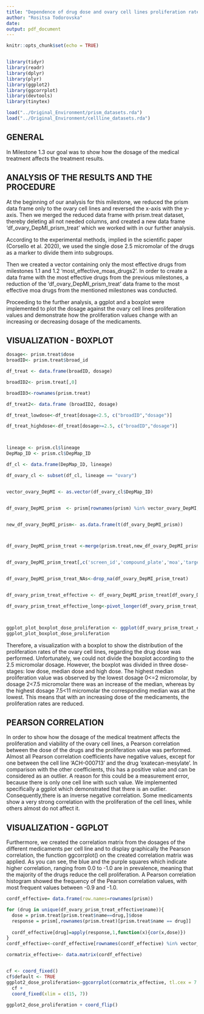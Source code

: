 ```yaml
---
title: "Dependence of drug dose and ovary cell lines proliferation rates"
author: "Rositsa Todorovska"
date: 
output: pdf_document
---
```


```r
knitr::opts_chunk$set(echo = TRUE)


library(tidyr)
library(readr)
library(dplyr)
library(plyr)
library(ggplot2)
library(ggcorrplot)
library(devtools)
library(tinytex)

```

```r

load("../Original_Environment/prism_datasets.rda")
load("../Original_Environment/cellline_datasets.rda")

```


## GENERAL

In Milestone 1.3 our goal was to show how the dosage of the medical treatment affects the treatment results.

## ANALYSIS OF THE RESULTS AND THE PROCEDURE

At the beginning of our analysis for this milestone, we reduced the prism data frame only to the ovary cell lines and reversed the x-axis with the y-axis. Then we merged the reduced data frame with prism.treat dataset, thereby deleting all not needed columns, and created a new data frame 'df_ovary_DepMI_prism_treat' which we worked with in our further analysis.

According to the experimental methods, implied in the scientific paper (Corsello et al. 2020), we used the single dose 2.5 micromolar of the drugs as a marker to divide them into subgroups.

Then we created a vector containing only the most effective drugs from milestones 1.1 and 1.2 'most_effective_moas_drugs2'.
In order to create a data frame with the most effective drugs from the previous milestones, a reduction of the 'df_ovary_DepMI_prism_treat' data frame to the most effective moa drugs from the mentioned milestones was conducted.

Proceeding to the further analysis, a ggplot and a boxplot were implemented to plot the dosage against the ovary cell lines proliferation values and demonstrate how the proliferation values change with an increasing or decreasing dosage of the medicaments. 


## VISUALIZATION - BOXPLOT


```r

dosage<- prism.treat$dose
broadID<- prism.treat$broad_id

df_treat <- data.frame(broadID, dosage)

broadID2<- prism.treat[,0]

broadID3<-rownames(prism.treat)

df_treat2<- data.frame (broadID2, dosage)

df_treat_lowdose<-df_treat[dosage<2.5, c("broadID","dosage")]

df_treat_highdose<-df_treat[dosage>=2.5, c("broadID","dosage")]



lineage <- prism.cl$lineage
DepMap_ID <- prism.cl$DepMap_ID 

df_cl <- data.frame(DepMap_ID, lineage)

df_ovary_cl <- subset(df_cl, lineage == "ovary")


vector_ovary_DepMI <- as.vector(df_ovary_cl$DepMap_ID)


df_ovary_DepMI_prism  <- prism[rownames(prism) %in% vector_ovary_DepMI,]


new_df_ovary_DepMI_prism<- as.data.frame(t(df_ovary_DepMI_prism))



df_ovary_DepMI_prism_treat <-merge(prism.treat,new_df_ovary_DepMI_prism , by="row.names")


df_ovary_DepMI_prism_treat[,c('screen_id','compound_plate','moa','target','disease.area','indication','smiles','phase')]<-list(NULL)


df_ovary_DepMI_prism_treat_NAs<-drop_na(df_ovary_DepMI_prism_treat)


df_ovary_prism_treat_effective <- df_ovary_DepMI_prism_treat[df_ovary_DepMI_prism_treat$name %in% most_effective_moas_drugs2,]

df_ovary_prism_treat_effective_long<-pivot_longer(df_ovary_prism_treat_effective,cols = starts_with("ACH"),names_to= "DepMap_ID", values_to="proliferationvalues", values_drop_na=TRUE)



ggplot_plot_boxplot_dose_proliferation <- ggplot(df_ovary_prism_treat_effective_long, aes(x=dose_high_low, y=proliferationvalues)) + geom_boxplot(outlier.shape=8, aes(fill=dose_high_low))+labs(x="Dose (micromolar)", y = "Proliferation value")
ggplot_plot_boxplot_dose_proliferation

```
Therefore, a visualization with a boxplot to show the distribution of the proliferation rates of the ovary cell lines, regarding the drug dose was performed. Unfortunately, we could not divide the boxplot according to the 2.5 micromolar dosage. However, the boxplot was divided in three dose-stages: low dose, median dose and high dose. The highest median proliferation value was observed by the lowest dosage 0<=2 micromolar, by dosage 2<7.5 micromolar there was an increase of the median, whereas by the highest dosage  7.5<11 micromolar the corresponding median was at the lowest. This means that with an increasing dose of the medicaments, the proliferation rates are reduced.


## PEARSON CORRELATION

In order to show how the dosage of the medical treatment affects the proliferation and viability of the ovary cell lines, a Pearson correlation between the dose of the drugs and the proliferation value was performed. Almost all Pearson correlation coefficients have negative values, except for one between the cell line 'ACH-000713' and the drug 'exatecan-mesylate'. In comparison with the other coefficients, this has a positive value and can be considered as an outlier. A reason for this could be a measurement error, because there is only one cell line with such value. We implemented specifically a ggplot which demonstrated that there is an outlier.
Consequently,there is an inverse negative correlation. Some medicaments show a very strong correlation with the proliferation of the cell lines, while others almost do not affect it.

## VISUALIZATION - GGPLOT

Furthermore, we created the correlation matrix from the dosages of the different medicaments per cell line and to display graphically the Pearson correlation, the function ggcorrplot() on the created correlation matrix was applied. As you can see, the blue and the purple squares which indicate higher correlation, ranging from 0.0 to -1.0 are in prevalence, meaning that the majority of the drugs reduce the cell proliferation. A Pearson correlation histogram showed the frequency of the Pearson correlation values, with most frequent values between -0.9 and -1.0.


```r

cordf_effective= data.frame(row.names=rownames(prism))

for (drug in unique(df_ovary_prism_treat_effective$name)){
  dose = prism.treat[prism.treat$name==drug,]$dose
  response = prism[,rownames(prism.treat)[prism.treat$name == drug]]
  
  cordf_effective[drug]=apply(response,1,function(x){cor(x,dose)})
}
cordf_effective<-cordf_effective[rownames(cordf_effective) %in% vector_ovary_DepMI,]

cormatrix_effective<- data.matrix(cordf_effective)


cf <- coord_fixed()
cf$default <- TRUE
ggplot2_dose_proliferation<-ggcorrplot(cormatrix_effective, tl.cex = 7.5 )+ 
  cf +
  coord_fixed(xlim = c(15, 7))
 
ggplot2_dose_proliferation + coord_flip()

```

